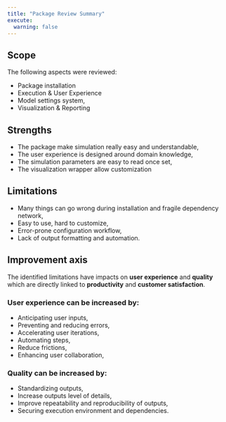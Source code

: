 ```yaml
---
title: "Package Review Summary"
execute: 
  warning: false
---
```


## Scope
The following aspects were reviewed:

- Package installation
- Execution & User Experience
- Model settings system,
- Visualization & Reporting



## Strengths

- The package make simulation really easy and understandable,
- The user experience is designed around domain knowledge,
- The simulation parameters are easy to read once set,
- The visualization wrapper allow customization

## Limitations

- Many things can go wrong during installation and fragile dependency network,
- Easy to use, hard to customize,
- Error-prone configuration workflow,
- Lack of output formatting and automation.

## Improvement axis

The identified limitations have impacts on **user experience** and **quality** which are directly linked to **productivity** and **customer satisfaction**. 

### User experience can be increased by:

  - Anticipating user inputs,
  - Preventing and reducing errors,
  - Accelerating user iterations,
  - Automating steps,
  - Reduce frictions,
  - Enhancing user collaboration,

### Quality can be increased by:

  - Standardizing outputs,
  - Increase outputs level of details,
  - Improve repeatability and reproducibility of outputs,
  - Securing execution environment and dependencies.

